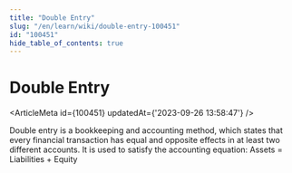 ```yaml
---
title: "Double Entry"
slug: "/en/learn/wiki/double-entry-100451"
id: "100451"
hide_table_of_contents: true
---
```



# Double Entry

<ArticleMeta id={100451} updatedAt={'2023-09-26 13:58:47'} />
<div className='border-solid border-b border-t-0 my-4 border-[var(--ifm-color-gray-300)]' />

Double entry is a bookkeeping and accounting method, which states that every financial transaction has equal and opposite effects in at least two different accounts. It is used to satisfy the accounting equation:
Assets = Liabilities + Equity
